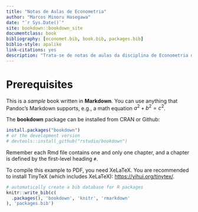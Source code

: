 ```yaml
--- 
title: "Notas de Aulas de Econometria"
author: "Marcos Minoru Hasegawa"
date: "`r Sys.Date()`"
site: bookdown::bookdown_site
documentclass: book
bibliography: [economet.bib, book.bib, packages.bib]
biblio-style: apalike
link-citations: yes
description: "Trata-se de notas de aulas da disciplina de Econometria do Curso de Economia do Departamento de Economia da Universidade Federal do Paraná."
---
```


# Prerequisites

This is a _sample_ book written in **Markdown**. You can use anything that Pandoc's Markdown supports, e.g., a math equation $a^2 + b^2 = c^2$.

The **bookdown** package can be installed from CRAN or Github:

```r
install.packages("bookdown")
# or the development version
# devtools::install_github("rstudio/bookdown")
```

Remember each Rmd file contains one and only one chapter, and a chapter is defined by the first-level heading `#`.

To compile this example to PDF, you need XeLaTeX. You are recommended to install TinyTeX (which includes XeLaTeX): <https://yihui.org/tinytex/>.

```r
# automatically create a bib database for R packages
knitr::write_bib(c(
  .packages(), 'bookdown', 'knitr', 'rmarkdown'
), 'packages.bib')
```
